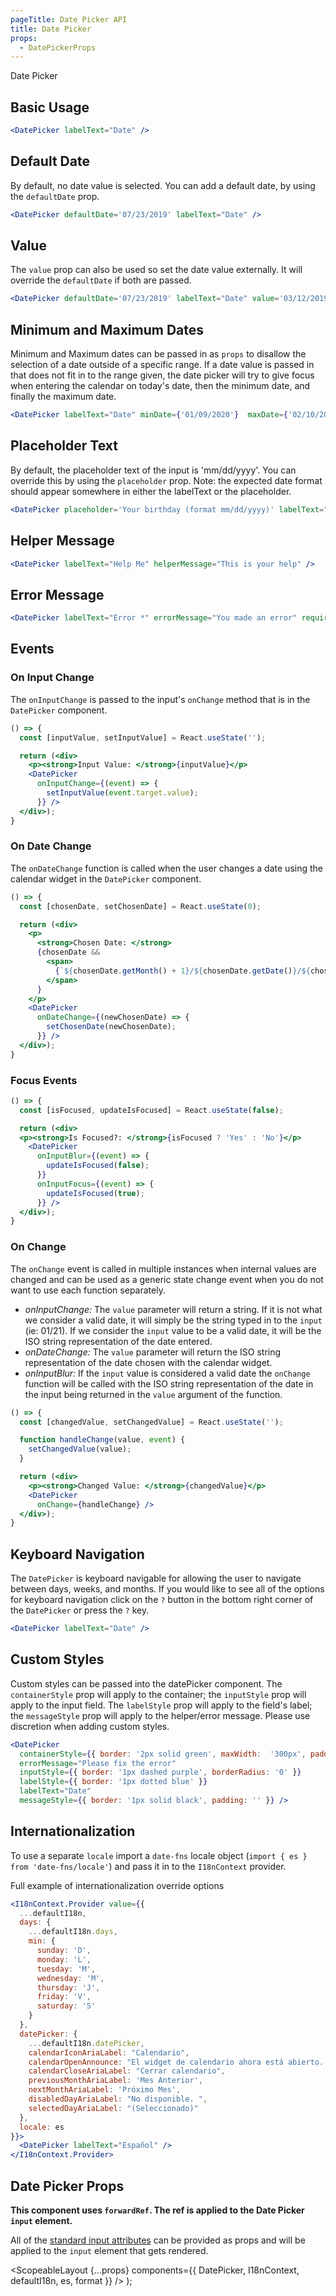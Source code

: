 ```yaml
---
pageTitle: Date Picker API
title: Date Picker
props:
  - DatePickerProps
---
```



<DocsHeading to="/design/inputs/" type="api">
  Date Picker
</DocsHeading>

## Basic Usage

```.jsx
<DatePicker labelText="Date" />
```

## Default Date

By default, no date value is selected. You can add a default date, by using the `defaultDate` prop.

```.jsx
<DatePicker defaultDate='07/23/2019' labelText="Date" />
```

## Value

The `value` prop can also be used so set the date value externally. It will override the `defaultDate` if both are passed.

```.jsx
<DatePicker defaultDate='07/23/2019' labelText="Date" value='03/12/2019' />
```

## Minimum and Maximum Dates

Minimum and Maximum dates can be passed in as `props` to disallow the selection of a date outside of a specific range. If a date value is passed in that does not fit in to the range given, the date picker will try to give focus when entering the calendar on today's date, then the minimum date, and finally the maximum date.

```.jsx
<DatePicker labelText="Date" minDate={'01/09/2020'}  maxDate={'02/10/2020'} />
```

## Placeholder Text

By default, the placeholder text of the input is 'mm/dd/yyyy'. You can override this by using the `placeholder` prop.
Note: the expected date format should appear somewhere in either the labelText or the placeholder.

```.jsx
<DatePicker placeholder='Your birthday (format mm/dd/yyyy)' labelText="Birthday" />
```

## Helper Message

```.jsx
<DatePicker labelText="Help Me" helperMessage="This is your help" />
```

## Error Message

```.jsx
<DatePicker labelText="Error *" errorMessage="You made an error" required />
```

## Events

### On Input Change

The `onInputChange` is passed to the input's `onChange` method that is in the `DatePicker` component.

```.jsx
() => {
  const [inputValue, setInputValue] = React.useState('');

  return (<div>
    <p><strong>Input Value: </strong>{inputValue}</p>
    <DatePicker
      onInputChange={(event) => {
        setInputValue(event.target.value);
      }} />
  </div>);
}
```

### On Date Change

The `onDateChange` function is called when the user changes a date using the calendar widget in the `DatePicker` component.

```.jsx
() => {
  const [chosenDate, setChosenDate] = React.useState(0);

  return (<div>
    <p>
      <strong>Chosen Date: </strong>
      {chosenDate &&
        <span>
          {`${chosenDate.getMonth() + 1}/${chosenDate.getDate()}/${chosenDate.getFullYear()}`}
        </span>
      }
    </p>
    <DatePicker
      onDateChange={(newChosenDate) => {
        setChosenDate(newChosenDate);
      }} />
  </div>);
}
```

### Focus Events

```.jsx
() => {
  const [isFocused, updateIsFocused] = React.useState(false);

  return (<div>
  <p><strong>Is Focused?: </strong>{isFocused ? 'Yes' : 'No'}</p>
    <DatePicker
      onInputBlur={(event) => {
        updateIsFocused(false);
      }}
      onInputFocus={(event) => {
        updateIsFocused(true);
      }} />
  </div>);
}
```

### On Change

The `onChange` event is called in multiple instances when internal values are changed and can be used as a generic state change event when you do not want to use each function separately.

- _onInputChange:_ The `value` parameter will return a string. If it is not what we consider a valid date, it will simply be the string typed in to the `input` (ie: 01/21). If we consider the `input` value to be a valid date, it will be the ISO string representation of the date entered.
- _onDateChange:_ The `value` parameter will return the ISO string representation of the date chosen with the calendar widget.
- _onInputBlur:_ If the `input` value is considered a valid date the `onChange` function will be called with the ISO string representation of the date in the input being returned in the `value` argument of the function.

```.jsx
() => {
  const [changedValue, setChangedValue] = React.useState('');

  function handleChange(value, event) {
    setChangedValue(value);
  }

  return (<div>
    <p><strong>Changed Value: </strong>{changedValue}</p>
    <DatePicker
      onChange={handleChange} />
  </div>);
}
```

## Keyboard Navigation

The `DatePicker` is keyboard navigable for allowing the user to navigate between days, weeks, and months. If you would like to see all of the options for keyboard navigation click on the `?` button in the bottom right corner of the `DatePicker` or press the `?` key.

```.jsx
<DatePicker labelText="Date" />
```

## Custom Styles

Custom styles can be passed into the datePicker component. The `containerStyle` prop will apply to the container; the `inputStyle` prop will apply to the input field.
The `labelStyle` prop will apply to the field's label; the `messageStyle` prop will apply to the helper/error message.
Please use discretion when adding custom styles.

```.jsx
<DatePicker
  containerStyle={{ border: '2px solid green', maxWidth:  '300px', padding: '2px' }}
  errorMessage="Please fix the error"
  inputStyle={{ border: '1px dashed purple', borderRadius: '0' }}
  labelStyle={{ border: '1px dotted blue' }}
  labelText="Date"
  messageStyle={{ border: '1px solid black', padding: '' }} />
```

## Internationalization

To use a separate `locale` import a `date-fns` locale object (`import { es } from 'date-fns/locale'`) and pass it in
to the `I18nContext` provider.

<Link to="/api/internationalization">
  Full example of internationalization override options
</Link>

```.jsx
<I18nContext.Provider value={{
  ...defaultI18n,
  days: {
    ...defaultI18n.days,
    min: {
      sunday: 'D',
      monday: 'L',
      tuesday: 'M',
      wednesday: 'M',
      thursday: 'J',
      friday: 'V',
      saturday: 'S'
    }
  },
  datePicker: {
    ...defaultI18n.datePicker,
    calendarIconAriaLabel: "Calendario",
    calendarOpenAnnounce: "El widget de calendario ahora está abierto. Presione la tecla de signo de interrogación para obtener los atajos de teclado para cambiar las fechas.",
    calendarCloseAriaLabel: "Cerrar calendario",
    previousMonthAriaLabel: 'Mes Anterior',
    nextMonthAriaLabel: 'Próximo Mes',
    disabledDayAriaLabel: "No disponible. ",
    selectedDayAriaLabel: "(Seleccionado)"
  },
  locale: es
}}>
  <DatePicker labelText="Español" />
</I18nContext.Provider>
```

## Date Picker Props

**This component uses `forwardRef`. The ref is applied to the Date Picker `input` element.**

All of the [standard input attributes](https://developer.mozilla.org/en-US/docs/Web/HTML/Element/input) can be provided as props and will be applied to the `input` element that gets rendered.

<DatePickerProps />

  <ScopeableLayout
    {...props}
    components={{ DatePicker, I18nContext, defaultI18n, es, format }}
  />
);
